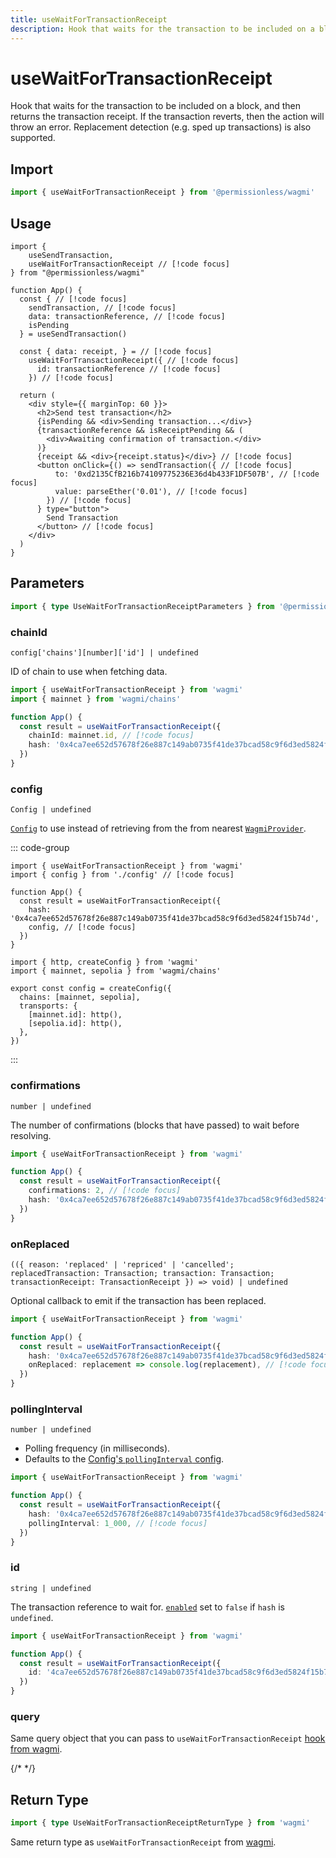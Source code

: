 ```yaml
---
title: useWaitForTransactionReceipt
description: Hook that waits for the transaction to be included on a block, and then returns the transaction receipt. If the transaction reverts, then the action will throw an error. Replacement detection (e.g. sped up transactions) is also supported.
---
```


# useWaitForTransactionReceipt

Hook that waits for the transaction to be included on a block, and then returns the transaction receipt. If the transaction reverts, then the action will throw an error. Replacement detection (e.g. sped up transactions) is also supported.

## Import

```ts
import { useWaitForTransactionReceipt } from '@permissionless/wagmi'
```

## Usage

```tsx [index.tsx]
import {
    useSendTransaction,
    useWaitForTransactionReceipt // [!code focus]
} from "@permissionless/wagmi"

function App() {
  const { // [!code focus]
    sendTransaction, // [!code focus]
    data: transactionReference, // [!code focus]
    isPending
  } = useSendTransaction()

  const { data: receipt, } = // [!code focus]
    useWaitForTransactionReceipt({ // [!code focus]
      id: transactionReference // [!code focus]
    }) // [!code focus]

  return (
    <div style={{ marginTop: 60 }}>
      <h2>Send test transaction</h2>
      {isPending && <div>Sending transaction...</div>}
      {transactionReference && isReceiptPending && (
        <div>Awaiting confirmation of transaction.</div>
      )}
      {receipt && <div>{receipt.status}</div>} // [!code focus]
      <button onClick={() => sendTransaction({ // [!code focus]
          to: '0xd2135CfB216b74109775236E36d4b433F1DF507B', // [!code focus]
          value: parseEther('0.01'), // [!code focus]
        }) // [!code focus]
      } type="button">
        Send Transaction
      </button> // [!code focus]
    </div>
  )
}
```
## Parameters

```ts
import { type UseWaitForTransactionReceiptParameters } from '@permissionless/wagmi'
```

### chainId

`config['chains'][number]['id'] | undefined`

ID of chain to use when fetching data.

```ts [index.ts]
import { useWaitForTransactionReceipt } from 'wagmi'
import { mainnet } from 'wagmi/chains'

function App() {
  const result = useWaitForTransactionReceipt({
    chainId: mainnet.id, // [!code focus]
    hash: '0x4ca7ee652d57678f26e887c149ab0735f41de37bcad58c9f6d3ed5824f15b74d',
  })
}
```

### config

`Config | undefined`

[`Config`](https://wagmi.sh/react/api/createConfig#config) to use instead of retrieving from the from nearest [`WagmiProvider`](https://wagmi.sh/react/api/WagmiProvider).

::: code-group
```tsx [index.tsx]
import { useWaitForTransactionReceipt } from 'wagmi'
import { config } from './config' // [!code focus]

function App() {
  const result = useWaitForTransactionReceipt({
    hash: '0x4ca7ee652d57678f26e887c149ab0735f41de37bcad58c9f6d3ed5824f15b74d',
    config, // [!code focus]
  })
}
```
```tsx [config.ts] 
import { http, createConfig } from 'wagmi'
import { mainnet, sepolia } from 'wagmi/chains'

export const config = createConfig({
  chains: [mainnet, sepolia],
  transports: {
    [mainnet.id]: http(),
    [sepolia.id]: http(),
  },
})
```
:::

### confirmations

`number | undefined`

The number of confirmations (blocks that have passed) to wait before resolving.

```ts [index.ts]
import { useWaitForTransactionReceipt } from 'wagmi'

function App() {
  const result = useWaitForTransactionReceipt({
    confirmations: 2, // [!code focus]
    hash: '0x4ca7ee652d57678f26e887c149ab0735f41de37bcad58c9f6d3ed5824f15b74d',
  })
}
```

### onReplaced

`
(({ reason: 'replaced' | 'repriced' | 'cancelled'; replacedTransaction: Transaction; transaction: Transaction; transactionReceipt: TransactionReceipt }) => void) | undefined
`

Optional callback to emit if the transaction has been replaced.

```ts [index.ts]
import { useWaitForTransactionReceipt } from 'wagmi'

function App() {
  const result = useWaitForTransactionReceipt({
    hash: '0x4ca7ee652d57678f26e887c149ab0735f41de37bcad58c9f6d3ed5824f15b74d',
    onReplaced: replacement => console.log(replacement), // [!code focus]
  })
}
```

### pollingInterval

`number | undefined`

- Polling frequency (in milliseconds).
- Defaults to the [Config's `pollingInterval` config](https://wagmi.sh/core/api/createConfig#pollingintervall).

```ts [index.ts]
import { useWaitForTransactionReceipt } from 'wagmi'

function App() {
  const result = useWaitForTransactionReceipt({
    hash: '0x4ca7ee652d57678f26e887c149ab0735f41de37bcad58c9f6d3ed5824f15b74d',
    pollingInterval: 1_000, // [!code focus]
  })
}
```

### id

`` string | undefined ``

The transaction reference to wait for. [`enabled`](#enabled) set to `false` if `hash` is `undefined`.

```ts [index.ts]
import { useWaitForTransactionReceipt } from 'wagmi'

function App() {
  const result = useWaitForTransactionReceipt({
    id: '4ca7ee652d57678f26e887c149ab0735f41de37bcad58c9f6d3ed5824f15b74d', // [!code focus]
  })
}
```

### query

Same query object that you can pass to `useWaitForTransactionReceipt` [hook from wagmi](https://wagmi.sh/react/api/hooks/useWaitForTransactionReceipt#query). 

{/* <!--@include: @shared/query-options.md--> */}

## Return Type

```ts
import { type UseWaitForTransactionReceiptReturnType } from 'wagmi'
```
Same return type as `useWaitForTransactionReceipt` from [wagmi](https://wagmi.sh/react/api/hooks/useWaitForTransactionReceipt#return-type).
